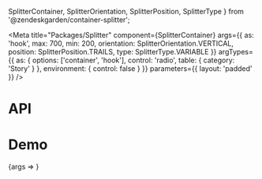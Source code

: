   SplitterContainer,
  SplitterOrientation,
  SplitterPosition,
  SplitterType
} from '@zendeskgarden/container-splitter';

<Meta
  title="Packages/Splitter"
  component={SplitterContainer}
  args={{
    as: 'hook',
    max: 700,
    min: 200,
    orientation: SplitterOrientation.VERTICAL,
    position: SplitterPosition.TRAILS,
    type: SplitterType.VARIABLE
  }}
  argTypes={{
    as: { options: ['container', 'hook'], control: 'radio', table: { category: 'Story' } },
    environment: { control: false }
  }}
  parameters={{ layout: 'padded' }}
/>

# API

<ArgsTable />

# Demo

<Canvas>
  <Story name="Splitter">{args => <SplitterStory {...args} environment={window} />}</Story>
</Canvas>
